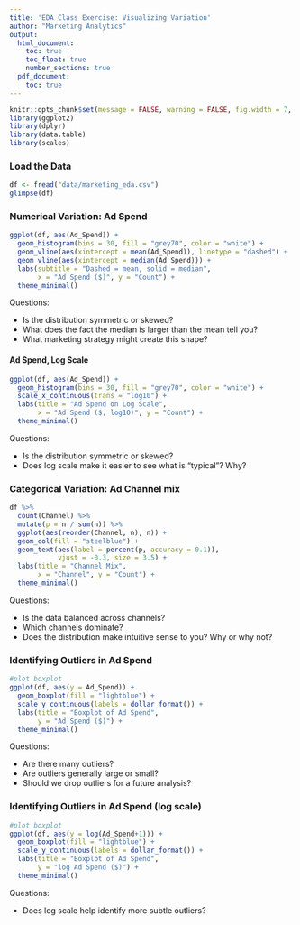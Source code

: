 ```yaml
---
title: 'EDA Class Exercise: Visualizing Variation'
author: "Marketing Analytics"
output:
  html_document:
    toc: true
    toc_float: true
    number_sections: true
  pdf_document:
    toc: true
---
```


```r
knitr::opts_chunk$set(message = FALSE, warning = FALSE, fig.width = 7, fig.height = 4.5)
library(ggplot2)
library(dplyr)
library(data.table)
library(scales)
```

### Load the Data

```r
df <- fread("data/marketing_eda.csv")
glimpse(df)
```

### Numerical Variation: Ad Spend

```r
ggplot(df, aes(Ad_Spend)) +
  geom_histogram(bins = 30, fill = "grey70", color = "white") +
  geom_vline(aes(xintercept = mean(Ad_Spend)), linetype = "dashed") +
  geom_vline(aes(xintercept = median(Ad_Spend))) +
  labs(subtitle = "Dashed = mean, solid = median",
       x = "Ad Spend ($)", y = "Count") +
  theme_minimal()
```


Questions:

- Is the distribution symmetric or skewed?
- What does the fact the median is larger than the mean tell you?
- What marketing strategy might create this shape?

#### Ad Spend, Log Scale
```r
ggplot(df, aes(Ad_Spend)) +
  geom_histogram(bins = 30, fill = "grey70", color = "white") +
  scale_x_continuous(trans = "log10") +
  labs(title = "Ad Spend on Log Scale",
       x = "Ad Spend ($, log10)", y = "Count") +
  theme_minimal()
```

Questions:

- Is the distribution symmetric or skewed?
- Does log scale make it easier to see what is "typical"? Why?

### Categorical Variation: Ad Channel mix
```r
df %>%
  count(Channel) %>%
  mutate(p = n / sum(n)) %>%
  ggplot(aes(reorder(Channel, n), n)) +
  geom_col(fill = "steelblue") +
  geom_text(aes(label = percent(p, accuracy = 0.1)),
            vjust = -0.3, size = 3.5) +
  labs(title = "Channel Mix",
       x = "Channel", y = "Count") +
  theme_minimal()
```

Questions:

- Is the data balanced across channels?
- Which channels dominate?
- Does the distribution make intuitive sense to you? Why or why not?

### Identifying Outliers in Ad Spend
```r
#plot boxplot
ggplot(df, aes(y = Ad_Spend)) +
  geom_boxplot(fill = "lightblue") +
  scale_y_continuous(labels = dollar_format()) +
  labs(title = "Boxplot of Ad Spend",
       y = "Ad Spend ($)") +
  theme_minimal()

```

Questions:

- Are there many outliers?
- Are outliers generally large or small?
- Should we drop outliers for a future analysis?

### Identifying Outliers in Ad Spend (log scale)
```r
#plot boxplot
ggplot(df, aes(y = log(Ad_Spend+1))) +
  geom_boxplot(fill = "lightblue") +
  scale_y_continuous(labels = dollar_format()) +
  labs(title = "Boxplot of Ad Spend",
       y = "log Ad Spend ($)") +
  theme_minimal()
```

Questions:

- Does log scale help identify more subtle outliers?


